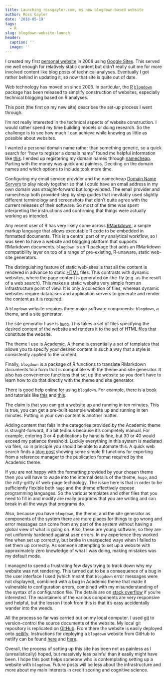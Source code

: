 ```yaml
---
title: Launching rossgayler.com, my new blogdown-based website
author: Ross Gayler
date: '2018-05-19'
tags:
  - R
slug: blogdown-website-launch
header:
  caption: ''
  image: ''
---
```


I created my first [personal website](https://sites.google.com/site/rgayler/home) in 2006 
using [Google Sites](https://en.wikipedia.org/wiki/Google_Sites).
This served me well enough for relatively static content but didn't really suit me
for more involved content like blog posts of technical analyses.
Eventually I got rather behind in updating it, so now that site is quite out of date.

Web technology has moved on since 2006.
In particular, the [R](https://www.r-project.org/)
[`blogdown`](https://cran.r-project.org/web/packages/blogdown/index.html) package 
has been released
to simplify construction of websites,
especially technical blogging based on R analyses.

This post (the first on my new site)
describes the set-up process I went through.

I'm not really interested in the technical aspects of website construction.
I would rather spend my time building models or doing research.
So the challenge is to see how much I can achieve while knowing as little as possible about websites.

I wanted a personal domain name rather than something generic,
so a quick search for "how to register a domain name" found me helpful information like [this](https://www.thesitewizard.com/archive/registerdomain.shtml).
I ended up registering my domain names through [namecheap](https://www.namecheap.com/).
Parting with the money was quick and painless.
Deciding on the domain names and which options to include took more time.

Configuring my email service provider 
and the namecheap [Domain Name Servers](https://en.wikipedia.org/wiki/Domain_Name_System) 
to play nicely together so that I could have an email address in my own domain 
was straight-forward but long-winded.
The email provider and namecheap both provided step by step guides
that inevitably used slightly different terminology
and screenshots that didn't quite agree with the current releases of their software.
So most of the time was spent interpreting the instructions
and confirming that things were actually working as intended.

Any recent user of R has very likely come across [RMarkdown](https://rmarkdown.rstudio.com/authoring_quick_tour.html),
a simple markup language that allows executable R code to be embedded in formatted documents.
This is a central part of my analytical workflow,
so I was keen to have a website and blogging platform that supports RMarkdown documents.
`blogdown` is an R package that adds an RMarkdown compatibility layer
on top of a range of pre-existing, R-unaware, static web-site generators.

The distinguishing feature of static web-sites 
is that all the content is rendered in advance to static [HTML](https://en.wikipedia.org/wiki/HTML) files.
This contrasts with dynamic websites, where the page content is generated on-the-fly
(e.g. as the result of a web search).
This makes a static website very simple from an infrastructure point of view.
It is only a collection of files,
whereas dynamic websites require databases and application servers to generate and render the content
as it is required.

A `blogdown` website requires three major software components: `blogdown`, a theme, and a site generator.

The site generator I use is [`hugo`](https://gohugo.io/). 
This takes a set of files specifying the desired content of the website
and renders it to the set of HTML files that constitute the website.

The theme I use is [Academic](https://sourcethemes.com/academic/).
A theme is essentially a set of templates that allows you to specify your desired content
in such a way that a style is consistently applied to the content.

Finally, `blogdown` is a package of R functions to translate RMarkdown documents
to a form that is compatible with the theme and site generator.
It also has convenience functions that set up the website
so you don't have to learn how to do that directly with the theme and site generator.

There is good help online for using `blogdown`. 
For example, there is a [book](https://bookdown.org/yihui/blogdown/)
and tutorials like [this](https://alison.rbind.io/post/up-and-running-with-blogdown/)
and [this](https://portfolio.peter-baumgartner.net/2017/09/04/blogdown-tutorial-part-1/).

The claim is that you can get a website up and running in ten minutes.
This is true, you can get a pre-built example website up and running in ten minutes.
Putting in your own content is another matter.

Adding content that falls in the categories provided by the Academic theme is straight-forward, 
if a bit tedious because it's completely manual.
For example, entering 3 or 4 publications by hand is fine, but 30 or 40 would exceed my patience threshold.
Luckily everything in this system is mediated via files,
so in principle you should be able to automate this.
A quick web search finds 
a [blog post](https://lbusettspatialr.blogspot.com.au/2018/03/automatically-importing-publications.html) 
showing some simple R functions for exporting from a reference manager
to the publication format required by the Academic theme.

If you are not happy with the formatting provided by your chosen theme
then you will have to wade into the internal details of the theme, `hugo`,
and the nitty-gritty of web-page technology.
The issue here is that in order to be sufficiently flexible
both `hugo` and the theme effectively expose programming languages.
So the various templates and other files that you need to fill in and modify
are really programs that you are writing
and can break in all the ways that programs do.

Also, because you have `blogdown`, the theme, and the site generator as components of the system
there are more places for things to go wrong
and error messages can come from any part of the system
without having a global view of what is going on.
Also, these are young software,
so they are not uniformly hardened against user errors.
In my experience they worked fine when set up correctly,
but broke in unexpected ways when I failed to set them up correctly.
As someone attempting to set up a website
with approximately zero knowledge of what I was doing,
making mistakes was my default mode.

I managed to spend a frustrating few days trying to track down why my website was not rendering.
This turned out to be a consequence of a bug in the user interface I used
(which meant that `blogdown` error messages were not displayed),
combined with a bug in Academic theme that made it vulnerable to configuration errors,
combined with my misunderstanding of the syntax of a configuration file.
The details are on [stack overflow](https://stackoverflow.com/questions/50322490/rstudio-blogdown-adding-permalinks-to-config-toml-in-academic-theme-appears-t) 
if you're interested.
The maintainers of the various components are very responsive and helpful,
but the lesson I took from this is that it's easy accidentally wander into the weeds.

All the process so far was carried out on my local computer.
I used [git](https://en.wikipedia.org/wiki/Git) to version-control the source documents of the website.
My local git repository is replicated on [GitHub](https://github.com/rgayler/rossgayler_website).
From there the website is easily deployed onto [netlify](https://www.netlify.com/).
Instructions for deploying a `blogdown` website from GitHub to netlify
can be found [here](https://www.netlify.com/) and [here](https://alison.rbind.io/post/up-and-running-with-blogdown/#deploy-in-netlify).

Overall, the process of setting up this site has been not as painless as I (unrealistically) hoped,
but massively less painful than it easily might have been.
I hope this post helps someone who is contemplating setting up a website with `blogdown`.
Future posts will be less about the infrastructure
and more about my main interests in credit scoring and cognitive science.
